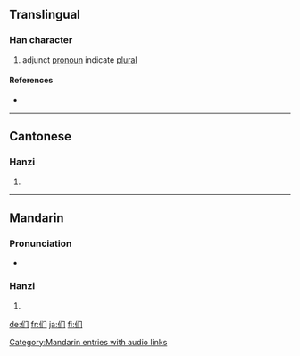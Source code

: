 {{also|們}}
==Translingual==
{{stroke order|type=animate}}

===Han character===
{{Han char|rn=9|rad=人|as=03|sn=5|four=|canj=人中尸 (OLS)}}

# adjunct [[pronoun]] indicate [[plural]]

====References====
* {{Han ref|kx=0094.051|hdz=10115.040|uh=4EEC|ud=20204}}

----

==Cantonese==

===Hanzi===
{{yue-hanzi|jyut=|y=mun4|tra=們}}

# {{defn|Cantonese}}

----

==Mandarin==

===Pronunciation===
* {{audio|zh-men.ogg|audio}}

===Hanzi===
{{cmn-hanzi|tra=們|pin=[[men]] ([[men5]])|wg=men<sup>5</sup>}}

# {{defn|Mandarin}}

[[Category:Mandarin entries with audio links]]

[[de:们]]
[[fr:们]]
[[ja:们]]
[[fi:们]]